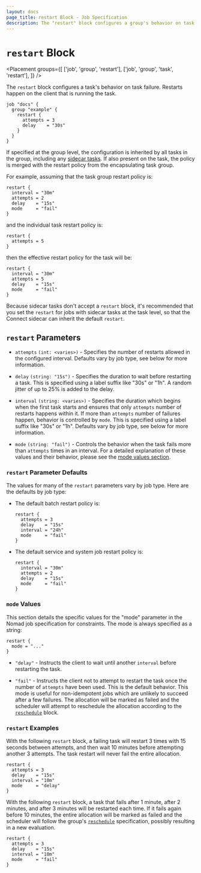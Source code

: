 ```yaml
---
layout: docs
page_title: restart Block - Job Specification
description: The "restart" block configures a group's behavior on task failure.
---
```


# `restart` Block

<Placement
  groups={[
    ['job', 'group', 'restart'],
    ['job', 'group', 'task', 'restart'],
  ]}
/>

The `restart` block configures a task's behavior on task failure. Restarts
happen on the client that is running the task.

```hcl
job "docs" {
  group "example" {
    restart {
      attempts = 3
      delay    = "30s"
    }
  }
}
```

If specified at the group level, the configuration is inherited by all
tasks in the group, including any [sidecar tasks][sidecar_task]. If
also present on the task, the policy is merged with the restart policy
from the encapsulating task group.

For example, assuming that the task group restart policy is:

```hcl
restart {
  interval = "30m"
  attempts = 2
  delay    = "15s"
  mode     = "fail"
}
```

and the individual task restart policy is:

```hcl
restart {
  attempts = 5
}
```

then the effective restart policy for the task will be:

```hcl
restart {
  interval = "30m"
  attempts = 5
  delay    = "15s"
  mode     = "fail"
}
```

Because sidecar tasks don't accept a `restart` block, it's recommended
that you set the `restart` for jobs with sidecar tasks at the task
level, so that the Connect sidecar can inherit the default `restart`.

## `restart` Parameters

- `attempts` `(int: <varies>)` - Specifies the number of restarts allowed in the
  configured interval. Defaults vary by job type, see below for more
  information.

- `delay` `(string: "15s")` - Specifies the duration to wait before restarting a
  task. This is specified using a label suffix like "30s" or "1h". A random
  jitter of up to 25% is added to the delay.

- `interval` `(string: <varies>)` - Specifies the duration which begins when the
  first task starts and ensures that only `attempts` number of restarts happens
  within it. If more than `attempts` number of failures happen, behavior is
  controlled by `mode`. This is specified using a label suffix like "30s" or
  "1h". Defaults vary by job type, see below for more information.

- `mode` `(string: "fail")` - Controls the behavior when the task fails more
  than `attempts` times in an interval. For a detailed explanation of these
  values and their behavior, please see the [mode values section](#mode-values).

### `restart` Parameter Defaults

The values for many of the `restart` parameters vary by job type. Here are the
defaults by job type:

- The default batch restart policy is:

  ```hcl
  restart {
    attempts = 3
    delay    = "15s"
    interval = "24h"
    mode     = "fail"
  }
  ```

- The default service and system job restart policy is:

  ```hcl
  restart {
    interval = "30m"
    attempts = 2
    delay    = "15s"
    mode     = "fail"
  }
  ```

### `mode` Values

This section details the specific values for the "mode" parameter in the Nomad
job specification for constraints. The mode is always specified as a string:

```hcl
restart {
  mode = "..."
}
```

- `"delay"` - Instructs the client to wait until another `interval`
  before restarting the task.

- `"fail"` - Instructs the client not to attempt to restart the task
  once the number of `attempts` have been used. This is the default
  behavior. This mode is useful for non-idempotent jobs which are
  unlikely to succeed after a few failures. The allocation will be
  marked as failed and the scheduler will attempt to reschedule the
  allocation according to the
  [`reschedule`] block.

### `restart` Examples

With the following `restart` block, a failing task will restart 3
times with 15 seconds between attempts, and then wait 10 minutes
before attempting another 3 attempts. The task restart will never fail
the entire allocation.

```hcl
restart {
  attempts = 3
  delay    = "15s"
  interval = "10m"
  mode     = "delay"
}
```

With the following `restart` block, a task that fails after 1
minute, after 2 minutes, and after 3 minutes will be restarted each
time. If it fails again before 10 minutes, the entire allocation will
be marked as failed and the scheduler will follow the group's
[`reschedule`] specification, possibly resulting in a new evaluation.

```hcl
restart {
  attempts = 3
  delay    = "15s"
  interval = "10m"
  mode     = "fail"
}
```

[sidecar_task]: /nomad/docs/job-specification/sidecar_task
[`reschedule`]: /nomad/docs/job-specification/reschedule
